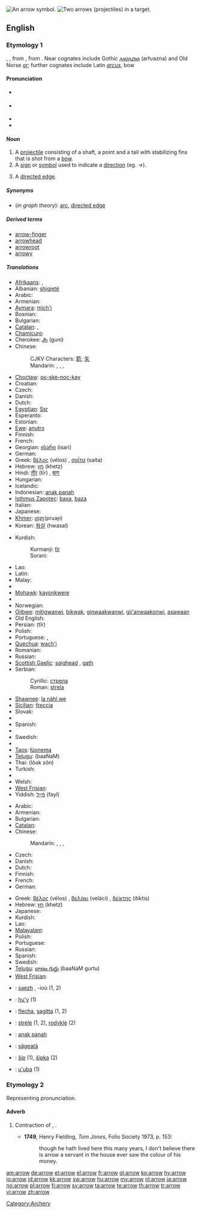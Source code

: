 [[Image:11 7 3.svg|thumb|right|An arrow symbol.]]
[[Image:Archery target.jpg|thumb|right|Two arrows (projectiles) in a target.]]
==English==

===Etymology 1===
{{etyl|ang}} {{term|earh}}, {{term|arwe|ārwe}}, from {{proto|Germanic|arhwō}}, from {{proto|Indo-European|arku-|bow and/or arrow}}.  Near cognates include Gothic ''[[𐌰𐍂𐍈𐌰𐌶𐌽𐌰]]'' (arƕazna) and Old Norse ''[[ǫr]]''; further cognates include Latin ''[[arcus]]'', bow

====Pronunciation====
* {{a|UK}} {{IPA|/ˈaɹəʊ/}}
* {{a|US}} {{IPA|/ˈæɻoʊ/}}
* {{audio|en-us-arrow.ogg|Audio (US)}}
* {{rhymes|ærəʊ}}

====Noun====
{{en-noun}}

# A [[projectile]] consisting of a shaft, a point and a tail with stabilizing fins that is shot from a [[bow]].
# A [[sign]] or [[symbol]] used to indicate a [[direction]] (eg. <math>\to</math>).
# {{graphtheory}} A [[directed edge]].

=====Synonyms=====
* (''in graph theory''): [[arc]], [[directed edge]]

=====Derived terms=====
* [[arrow-finger]]
* [[arrowhead]]
* [[arrowroot]]
* [[arrowy]]

=====Translations=====
{{trans-top|projectile}}
* [[Afrikaans]]: {{t|af|pyl}},  {{t|af|skig}}
* Albanian: [[shigjetë]] {{f}}
* Arabic: {{t|ar|سهم|m|tr=sahm|sc=Arab}}
* Armenian: {{t|hy|նետ|tr=net|sc=Armn}}
* [[Aymara]]: [[mich'i]]
* Bosnian: {{t-|bs|strijela|f}}
* Bulgarian: {{t|bg|стрела|sc=Cyrl}}
* [[Catalan]]: {{t-|ca|fletxa|f}}, {{t-|ca|sageta|f}}
* [[Chamicuro]]: {{tø|ccc|ashkololi}}
* Cherokee: [[ᎫᏂ]] (guni)
* Chinese:
*: CJKV Characters: [[箭]]; [[矢]]
*: Mandarin: {{t|zh|箭|tr=jiàn|sc=Hani}},  {{t|zh|矢|tr=shǐ|sc=Hani}},  {{t|zh|箭頭|sc=Hani}},  {{t|zh|箭头|tr=jiàntóu|sc=Hani}}
* [[Choctaw]]: [[oo-ske-noc-kay]]
* Croatian: {{t-|hr|strijela|f}}
* Czech: {{t+|cs|šíp|m}}
* Danish: {{t-|da|pil|c}}
* Dutch: {{t+|nl|pijl|m}}
* [[Egyptian]]: [[Ssr]]
* Esperanto: {{t-|eo|sago|xs=Esperanto}}
* Estonian: {{t-|et|nool}}
* [[Ewe]]: [[aŋutrɔ]] {{n}}
* Finnish: {{t+|fi|nuoli}}
* French: {{t+|fr|flèche|f}}
* Georgian: [[ისარი]] (isari)
* German: {{t+|de|Pfeil|m}}
* Greek: [[βέλος]] (vélos) {{n}}, [[σαΐτα]] (saíta) {{f}}
* Hebrew: [[חץ]] (khetz) {{m}}
* Hindi: [[तीर]] (tīr) {{m}}, [[बाण]]
* Hungarian: {{t+|hu|nyíl}}
* Icelandic: {{t+|is|píla|f}}
* Indonesian: [[anak panah]]
* [[Isthmus Zapotec]]: [[baxa]], [[baza]]
* Italian: {{t+|it|freccia|f}}
* Japanese: {{t|ja|矢|tr=や, ya|sc=Jpan}}
* [[Khmer]]: [[ព្រួញ]](pruəɲ)
* Korean: [[화살]] (hwasal)
{{trans-mid}}
* Kurdish:
*: Kurmanji: [[tîr]] {{m}}
*: Sorani: {{t-|ku|تیر|tr=teer|sc=ku-Arab}}
* Lao: {{t-|lo|ລູກສອນ|tr=luuk-söön|sc=Laoo|xs=Lao}}
* Latin: {{t+|la|sagitta|f}}
* Malay: {{t|ms|anak panah}}
* {{trreq|Malayalam}}
* [[Mohawk]]: [[kayonkwere]]
* {{trreq|Mongolian}}
* Norwegian: {{t+|no|pil}}
* [[Ojibwe]]: [[mitigwanwi]], [[bikwak]], [[ginwaakwanwi]], [[gii'anwaakonwi]], [[asawaan]]
* Old English: {{t-|ang|stræl|strǣl|m|xs=Old English}}
* Persian: {{fa-Arab|[[تیر]]}} (tîr)
* Polish: {{t+|pl|strzała|f}}
* Portuguese: {{t+|pt|flecha|f}}, {{t+|pt|seta|f}}
* [[Quechua]]: [[wach'i]]
* Romanian: {{t-|ro|săgeată|f}}
* Russian: {{t+|ru|стрела|f|tr=strelá|sc=Cyrl}}
* [[Scottish Gaelic]]: [[saighead]] {{f}}, [[gath]] {{f}}
* Serbian:
*: Cyrillic: [[стрела#Serbian|стрела]] {{f}}
*: Roman: [[strela#Serbian|strela]] {{f}}
* [[Shawnee]]: [[la nàhl we]]
* [[Sicilian]]: [[freccia]] {{f}}
* Slovak: {{t-|sk|šíp}}
* {{trreq|Slovene}}
* Spanish: {{t+|es|flecha|f}}
* {{trreq|Swahili}}
* Swedish: {{t+|sv|pil|c}}
* {{trreq|Tamil}}
* [[Taos]]: [[łúonemą]]
* [[Telugu]]: {{t|te|బాణము|sc=Telu}} (baaNaM)
* Thai: {{Thai|[[ลูกศร]]}} (lôok sŏn)
* Turkish: {{t+|tr|ok}}
* {{trreq|Vietnamese}}
* Welsh: {{t|cy|saeth|f|xs=Welsh}}
* [[West Frisian]]: {{t+|fy|pylk|g|xs=West Frisian}}
* Yiddish: [[פֿײַל]] (fayl) {{f}}
{{trans-bottom}}

{{trans-top|symbol}}
* Arabic: {{t|ar|سهم|m|tr=sahm|sc=Arab}}
* Armenian: {{t|hy|սլաք|tr=slak’|sc=Armn}}
* Bulgarian: {{t|bg|стрелка|sc=Cyrl}}
* [[Catalan]]: {{t-|ca|fletxa|f}}
* Chinese:
*: Mandarin: {{t|zh|箭號|sc=Hani}},  {{t|zh|箭号|tr=jiànhào|sc=Hani}},  {{t|zh|箭頭|sc=Hani}},  {{t|zh|箭头|tr=jiàntóu|sc=Hani}}
* Czech: {{t-|cs|šipka|f}}
* Danish: {{t-|da|pil|c}}
* Dutch: {{t+|nl|pijl|m}}
* Finnish: {{t+|fi|nuoli}}
* French: {{t+|fr|flèche|f}}
* German: {{t+|de|Pfeil|m}}
{{trans-mid}}
* Greek: [[βέλος]] (vélos) {{n}}, [[βελάκι]] (veláci) {{n}}, [[δείκτης]] (ðíktis) {{m}}
* Hebrew: [[חץ]] (khetz) {{m}}
* Japanese: {{t|ja|矢印|tr=やじるし, yajirushi|sc=Jpan}}
* Kurdish: {{t+|ku|tîr|m}}
* Lao: {{t-|lo|ລູກສອນ|tr=luuk-söön|sc=Laoo|xs=Lao}}
* [[Malayalam]]: {{t|ml|ചിഹ്നം|sc=Mlym|xs=Malayalam}}
* Polish: {{t+|pl|strzałka|f}}
* Portuguese: {{t+|pt|seta|f}}
* Russian: {{t+|ru|стрелка|f|tr=strélka|sc=Cyrl}}
* Spanish: {{t+|es|flecha|f}}
* Swedish: {{t+|sv|pil|c}}
* [[Telugu]]: [[బాణం గుర్తు]] (baaNaM gurtu)
* [[West Frisian]]: {{t+|fy|pylk|c|xs=West Frisian}}
{{trans-bottom}}

{{trans-see|in graph theory|directed edge}}
{{checktrans-top}}
* {{ttbc|Breton}}: [[saezh]] {{f}}, -ioù {{p}} (1, 2)
* {{ttbc|Guaraní}}: [[hu'y]] (1)
* {{ttbc|Interlingua}}: [[flecha]], [[sagitta]] (1, 2)
* {{ttbc|Lithuanian}}: [[strėlė]] {{f}} (1, 2), [[rodyklė]] {{f}} (2)
{{trans-mid}}
* {{ttbc|Malay}}: [[anak panah]]
* {{ttbc|Romanian}}: [[săgeată]] {{f}}
* {{ttbc|Slovak}}: [[šíp#Slovak|šíp]] {{m}} (1), [[šípka#Slovak|šípka]] {{f}} (2)
* {{ttbc|Tupinambá}}: [[u'uba]] (1)
{{trans-bottom}}

===Etymology 2===
Representing pronunciation.

====Adverb====
{{en-adv|-}}

# {{obsolete}} Contraction of {{term|ever}} {{term|a}}, {{term|e'er}} {{term|a}}.
#* '''1749''', Henry Fielding, ''Tom Jones'', Folio Society 1973, p. 153:
#*: though he hath lived here this many years, I don't believe there is arrow a servant in the house ever saw the colour of his money.

[[Category:Archery]]

[[am:arrow]]
[[de:arrow]]
[[et:arrow]]
[[el:arrow]]
[[fr:arrow]]
[[gl:arrow]]
[[ko:arrow]]
[[hy:arrow]]
[[io:arrow]]
[[id:arrow]]
[[kk:arrow]]
[[sw:arrow]]
[[hu:arrow]]
[[my:arrow]]
[[nl:arrow]]
[[ja:arrow]]
[[no:arrow]]
[[pl:arrow]]
[[fi:arrow]]
[[sv:arrow]]
[[ta:arrow]]
[[te:arrow]]
[[th:arrow]]
[[tr:arrow]]
[[vi:arrow]]
[[zh:arrow]]